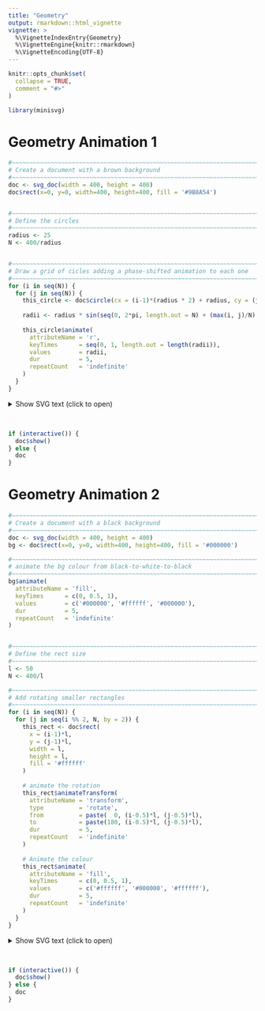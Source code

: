 ```yaml
---
title: "Geometry"
output: rmarkdown::html_vignette
vignette: >
  %\VignetteIndexEntry{Geometry}
  %\VignetteEngine{knitr::rmarkdown}
  %\VignetteEncoding{UTF-8}
---
```


```r
knitr::opts_chunk$set(
  collapse = TRUE,
  comment = "#>"
)
```

```r
library(minisvg)
```


# Geometry Animation 1


```r
#~~~~~~~~~~~~~~~~~~~~~~~~~~~~~~~~~~~~~~~~~~~~~~~~~~~~~~~~~~~~~~~~~~~~~~~~~~~~~
# Create a document with a brown background
#~~~~~~~~~~~~~~~~~~~~~~~~~~~~~~~~~~~~~~~~~~~~~~~~~~~~~~~~~~~~~~~~~~~~~~~~~~~~~
doc <- svg_doc(width = 400, height = 400)
doc$rect(x=0, y=0, width=400, height=400, fill = '#9B8A54')


#~~~~~~~~~~~~~~~~~~~~~~~~~~~~~~~~~~~~~~~~~~~~~~~~~~~~~~~~~~~~~~~~~~~~~~~~~~~~~
# Define the circles
#~~~~~~~~~~~~~~~~~~~~~~~~~~~~~~~~~~~~~~~~~~~~~~~~~~~~~~~~~~~~~~~~~~~~~~~~~~~~~
radius <- 25
N <- 400/radius


#~~~~~~~~~~~~~~~~~~~~~~~~~~~~~~~~~~~~~~~~~~~~~~~~~~~~~~~~~~~~~~~~~~~~~~~~~~~~~
# Draw a grid of cicles adding a phase-shifted animation to each one
#~~~~~~~~~~~~~~~~~~~~~~~~~~~~~~~~~~~~~~~~~~~~~~~~~~~~~~~~~~~~~~~~~~~~~~~~~~~~~
for (i in seq(N)) {
  for (j in seq(N)) {
    this_circle <- doc$circle(cx = (i-1)*(radius * 2) + radius, cy = (j-1)*(radius*2)+radius, r = radius, fill = 'white')
    
    radii <- radius * sin(seq(0, 2*pi, length.out = N) + (max(i, j)/N) * pi) + radius/2
    
    this_circle$animate(
      attributeName = 'r', 
      keyTimes      = seq(0, 1, length.out = length(radii)), 
      values        = radii,
      dur           = 5, 
      repeatCount   = 'indefinite'
    )  
  }
}
```


<details closed>
<summary> Show SVG text (click to open) </summary>
```r
print(doc)
```
</details> <br />

```r
if (interactive()) {
  doc$show()
} else {
  doc
}
```





# Geometry Animation 2


```r
#~~~~~~~~~~~~~~~~~~~~~~~~~~~~~~~~~~~~~~~~~~~~~~~~~~~~~~~~~~~~~~~~~~~~~~~~~~~~~
# Create a document with a black background
#~~~~~~~~~~~~~~~~~~~~~~~~~~~~~~~~~~~~~~~~~~~~~~~~~~~~~~~~~~~~~~~~~~~~~~~~~~~~~
doc <- svg_doc(width = 400, height = 400)
bg <- doc$rect(x=0, y=0, width=400, height=400, fill = '#000000')

#~~~~~~~~~~~~~~~~~~~~~~~~~~~~~~~~~~~~~~~~~~~~~~~~~~~~~~~~~~~~~~~~~~~~~~~~~~~~~
# animate the bg colour from black-to-white-to-black
#~~~~~~~~~~~~~~~~~~~~~~~~~~~~~~~~~~~~~~~~~~~~~~~~~~~~~~~~~~~~~~~~~~~~~~~~~~~~~
bg$animate(
  attributeName = 'fill',
  keyTimes      = c(0, 0.5, 1),
  values        = c('#000000', '#ffffff', '#000000'),
  dur           = 5,
  repeatCount   = 'indefinite'
)


#~~~~~~~~~~~~~~~~~~~~~~~~~~~~~~~~~~~~~~~~~~~~~~~~~~~~~~~~~~~~~~~~~~~~~~~~~~~~~
# Define the rect size
#~~~~~~~~~~~~~~~~~~~~~~~~~~~~~~~~~~~~~~~~~~~~~~~~~~~~~~~~~~~~~~~~~~~~~~~~~~~~~
l <- 50
N <- 400/l

#~~~~~~~~~~~~~~~~~~~~~~~~~~~~~~~~~~~~~~~~~~~~~~~~~~~~~~~~~~~~~~~~~~~~~~~~~~~~~
# Add rotating smaller rectangles
#~~~~~~~~~~~~~~~~~~~~~~~~~~~~~~~~~~~~~~~~~~~~~~~~~~~~~~~~~~~~~~~~~~~~~~~~~~~~~
for (i in seq(N)) {
  for (j in seq(i %% 2, N, by = 2)) {
    this_rect <- doc$rect(
      x = (i-1)*l,
      y = (j-1)*l,
      width = l,
      height = l,
      fill = '#ffffff'
    )
    
    # animate the rotation
    this_rect$animateTransform(
      attributeName = 'transform',
      type          = 'rotate',
      from          = paste(  0, (i-0.5)*l, (j-0.5)*l),
      to            = paste(180, (i-0.5)*l, (j-0.5)*l),
      dur           = 5,
      repeatCount   = 'indefinite'
    )
    
    # Animate the colour
    this_rect$animate(
      attributeName = 'fill',
      keyTimes      = c(0, 0.5, 1),
      values        = c('#ffffff', '#000000', '#ffffff'),
      dur           = 5,
      repeatCount   = 'indefinite'
    )
  }
}


```


<details closed>
<summary> Show SVG text (click to open) </summary>
```r
print(doc)
```
</details> <br />

```r
if (interactive()) {
  doc$show()
} else {
  doc
}
```





















